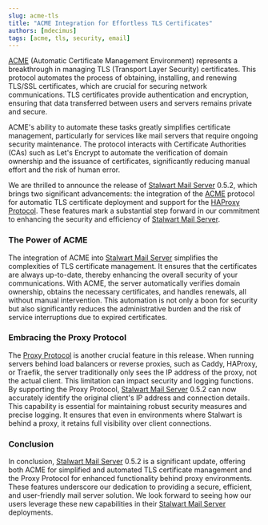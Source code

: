 ```yaml
---
slug: acme-tls
title: "ACME Integration for Effortless TLS Certificates"
authors: [mdecimus]
tags: [acme, tls, security, email]
---
```


[ACME](/docs/server/tls/acme) (Automatic Certificate Management Environment) represents a breakthrough in managing TLS (Transport Layer Security) certificates. This protocol automates the process of obtaining, installing, and renewing TLS/SSL certificates, which are crucial for securing network communications. TLS certificates provide authentication and encryption, ensuring that data transferred between users and servers remains private and secure.

ACME's ability to automate these tasks greatly simplifies certificate management, particularly for services like mail servers that require ongoing security maintenance. The protocol interacts with Certificate Authorities (CAs) such as Let's Encrypt to automate the verification of domain ownership and the issuance of certificates, significantly reducing manual effort and the risk of human error.

We are thrilled to announce the release of [Stalwart Mail Server](https://github.com/stalwartlabs/mail-server) 0.5.2, which brings two significant advancements: the integration of the [ACME](/docs/server/tls/acme) protocol for automatic TLS certificate deployment and support for the [HAProxy Protocol](/docs/server/proxy). These features mark a substantial step forward in our commitment to enhancing the security and efficiency of [Stalwart Mail Server](https://github.com/stalwartlabs/mail-server).

### The Power of ACME 

The integration of ACME into [Stalwart Mail Server](https://github.com/stalwartlabs/mail-server) simplifies the complexities of TLS certificate management. It ensures that the certificates are always up-to-date, thereby enhancing the overall security of your communications. With ACME, the server automatically verifies domain ownership, obtains the necessary certificates, and handles renewals, all without manual intervention. This automation is not only a boon for security but also significantly reduces the administrative burden and the risk of service interruptions due to expired certificates.

### Embracing the Proxy Protocol

The [Proxy Protocol](/docs/server/proxy) is another crucial feature in this release. When running servers behind load balancers or reverse proxies, such as Caddy, HAProxy, or Traefik, the server traditionally only sees the IP address of the proxy, not the actual client. This limitation can impact security and logging functions. By supporting the Proxy Protocol, [Stalwart Mail Server](https://github.com/stalwartlabs/mail-server) 0.5.2 can now accurately identify the original client's IP address and connection details. This capability is essential for maintaining robust security measures and precise logging. It ensures that even in environments where Stalwart is behind a proxy, it retains full visibility over client connections.

### Conclusion

In conclusion, [Stalwart Mail Server](https://github.com/stalwartlabs/mail-server) 0.5.2 is a significant update, offering both ACME for simplified and automated TLS certificate management and the Proxy Protocol for enhanced functionality behind proxy environments. These features underscore our dedication to providing a secure, efficient, and user-friendly mail server solution. We look forward to seeing how our users leverage these new capabilities in their [Stalwart Mail Server](https://github.com/stalwartlabs/mail-server) deployments.
